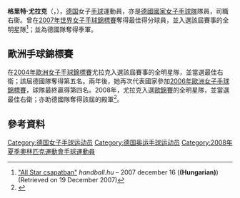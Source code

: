 {{Infobox handball biography
| name                = 格里特·尤拉克<br/>{{lang|de|Grit Jurack}}
| image               = [[Image:Grit_Jurack.jpg|250px]]
| fullname            =
| nationality         = {{GER}}
| birth_date          = {{Birth date and age|1977|10|22}}
| birth_place         = {{DDR}}[[莱比锡|莱比锡]]
| height              = {{height|m=1.86}}
| weight              = 
| position            = 右衞
| nickname            =
| currentclub         = {{flagicon|DEN}} Viborg HK
| clubnumber          = 4
| youthyears          = 
| youthclubs          = 
| years               = 1989-1993<br/>1993-2001<br/>2001-2003<br/>2003-2004<br/>2004-
| clubs               = {{flagicon|GER}} BSV Schönau Leipzig<br/>{{flagicon|GER}} HC Leipzig<br/>{{flagicon|DEN}} Ikast-Bording Elite Håndbold <br/>{{flagicon|GER}} HC Leipzig <br/>{{flagicon|DEN}} Viborg HK 
| nationalyears       = 1996
| nationalteam        = {{GER}}
| nationalcaps(goals) = 302 (1578)
| title               =
| titleyears          =
| titleplace          =
| ntupdate            = 2011年7月9日
| medaltable          = 
{{MedalCountry | {{GER}} }}
{{MedalSport | 女子[[手球|手球]]}}
{{MedalCompetition|[[世界女子手球錦標賽|世界女子手球錦標賽]]}}
{{MedalBronze | [[2007年世界女子手球錦標賽|2007年 法國]] | 女子}}
}}
'''格里特·尤拉克'''（{{lang-de|'''Grit Jurack'''}}，{{bd|1977年|10月22日}}），[[德国|德国]]女子[[手球|手球]]運動員，亦是[[德國國家女子手球隊|德國國家女子手球隊]]隊員，司職右衞。曾在[[2007年世界女子手球錦標賽|2007年世界女子手球錦標賽]]奪得最佳得分球員，並入選該屆賽事的全明星隊<ref name=hu>[http://www.handball.hu/2007/12/16/gorbicz_az_all_star_csapatban/ "All Star csapatban"] {{Wayback|url=http://www.handball.hu/2007/12/16/gorbicz_az_all_star_csapatban/ |date=20071218144749 }} ''handball.hu'' – 2007 december 16  ('''(Hungarian)''') (Retrieved on 19 December 2007){{en}}</ref>；並為德國隊奪得季軍。

==歐洲手球錦標賽==
在[[2004年歐洲女子手球錦標賽|2004年歐洲女子手球錦標賽]]尤拉克入選該屆賽事的全明星隊，並當選最佳右衛；該屆德國隊奪得第五名。兩年後，她再次代表國家參加[[2006年歐洲女子手球錦標賽|2006年歐洲女子手球錦標賽]]，球隊最終贏得第四名。2008年，尤拉克入選[[2008年歐洲女子手球錦標賽|歐錦賽]]的全明星隊，並當選最佳右衛；亦助德國隊奪得該屆的殿軍<ref>{{cite web|url=http://www.ehf-euro.com/mkd2008/news/singe-news/article/euro-2008-all-star-team.html|title=EURO 2008 All-Star Team|accessdate=2008-12-21|date=14 December 2008|publisher=European Handball Federation|archive-date=2008-12-17|archive-url=https://web.archive.org/web/20081217101552/http://www.ehf-euro.com/mkd2008/news/singe-news/article/euro-2008-all-star-team.html|dead-url=no}}{{en}}</ref>。

==參考資料==
{{reflist}}

{{DEFAULTSORT:Jurack, Grit}}
[[Category:德国女子手球运动员|Category:德国女子手球运动员]]
[[Category:德国奥运手球运动员|Category:德国奥运手球运动员]]
[[Category:2008年夏季奧林匹克運動會手球運動員|Category:2008年夏季奧林匹克運動會手球運動員]]

{{Commonscat|Grit Jurack}}